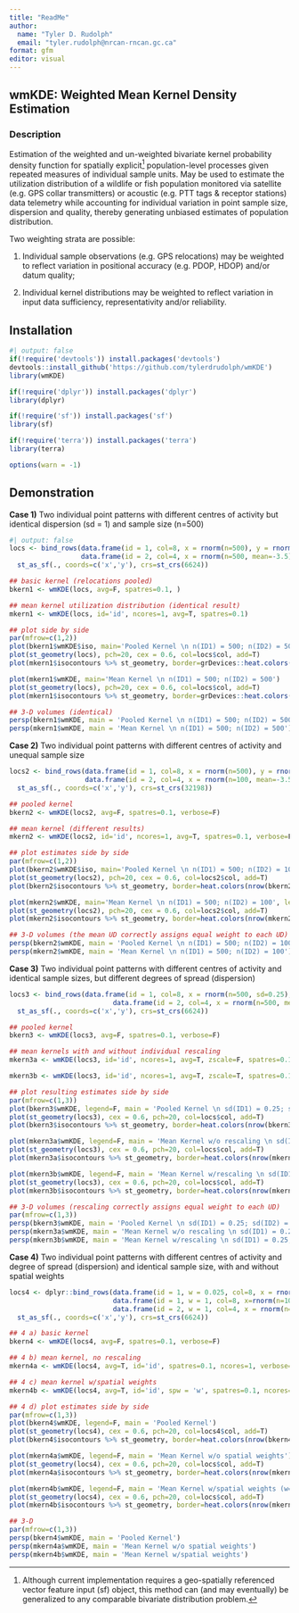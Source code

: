 ```yaml
---
title: "ReadMe"
author: 
  name: "Tyler D. Rudolph"
  email: "tyler.rudolph@nrcan-rncan.gc.ca"
format: gfm
editor: visual
---
```


## **wmKDE: Weighted Mean Kernel Density Estimation**

### Description

Estimation of the weighted and un-weighted bivariate kernel probability density function for spatially explicit[^1] population-level processes given repeated measures of individual sample units. May be used to estimate the utilization distribution of a wildlife or fish population monitored via satellite (e.g. GPS collar transmitters) or acoustic (e.g. PTT tags & receptor stations) data telemetry while accounting for individual variation in point sample size, dispersion and quality, thereby generating unbiased estimates of population distribution.

[^1]: Although current implementation requires a geo-spatially referenced vector feature input (sf) object, this method can (and may eventually) be generalized to any comparable bivariate distribution problem.

Two weighting strata are possible:

1.  Individual sample observations (e.g. GPS relocations) may be weighted to reflect variation in positional accuracy (e.g. PDOP, HDOP) and/or datum quality;

2.  Individual kernel distributions may be weighted to reflect variation in input data sufficiency, representativity and/or reliability.

## Installation

```r
#| output: false
if(!require('devtools')) install.packages('devtools')
devtools::install_github('https://github.com/tylerdrudolph/wmKDE')
library(wmKDE)

if(!require('dplyr')) install.packages('dplyr')
library(dplyr)

if(!require('sf')) install.packages('sf')
library(sf)

if(!require('terra')) install.packages('terra')
library(terra)

options(warn = -1)
```

## Demonstration

**Case 1)** Two individual point patterns with different centres of activity but identical dispersion (sd = 1) and sample size (n=500)

```r
#| output: false
locs <- bind_rows(data.frame(id = 1, col=8, x = rnorm(n=500), y = rnorm(n=500)),
                  data.frame(id = 2, col=4, x = rnorm(n=500, mean=-3.5), y = rnorm(n=500, mean=-3.5))) %>%
  st_as_sf(., coords=c('x','y'), crs=st_crs(6624))

## basic kernel (relocations pooled)
bkern1 <- wmKDE(locs, avg=F, spatres=0.1, )

## mean kernel utilization distribution (identical result)
mkern1 <- wmKDE(locs, id='id', ncores=1, avg=T, spatres=0.1)
```

```r
## plot side by side
par(mfrow=c(1,2))
plot(bkern1$wmKDE$iso, main='Pooled Kernel \n n(ID1) = 500; n(ID2) = 500')
plot(st_geometry(locs), pch=20, cex = 0.6, col=locs$col, add=T)
plot(mkern1$isocontours %>% st_geometry, border=grDevices::heat.colors(nrow(bkern1$isocontours)), add=T)  

plot(mkern1$wmKDE, main='Mean Kernel \n n(ID1) = 500; n(ID2) = 500')
plot(st_geometry(locs), pch=20, cex = 0.6, col=locs$col, add=T)
plot(mkern1$isocontours %>% st_geometry, border=grDevices::heat.colors(nrow(mkern1$isocontours)), add=T)  

## 3-D volumes (identical)
persp(bkern1$wmKDE, main = 'Pooled Kernel \n n(ID1) = 500; n(ID2) = 500')
persp(mkern1$wmKDE, main = 'Mean Kernel \n n(ID1) = 500; n(ID2) = 500')

```

**Case 2)** Two individual point patterns with different centres of activity and unequal sample size

```r
locs2 <- bind_rows(data.frame(id = 1, col=8, x = rnorm(n=500), y = rnorm(n=500)),
                   data.frame(id = 2, col=4, x = rnorm(n=100, mean=-3.5), y = rnorm(n=100, mean=-3.5))) %>%
  st_as_sf(., coords=c('x','y'), crs=st_crs(32198))

## pooled kernel
bkern2 <- wmKDE(locs2, avg=F, spatres=0.1, verbose=F)

## mean kernel (different results)
mkern2 <- wmKDE(locs2, id='id', ncores=1, avg=T, spatres=0.1, verbose=F)

## plot estimates side by side
par(mfrow=c(1,2))
plot(bkern2$wmKDE$iso, main='Pooled Kernel \n n(ID1) = 500; n(ID2) = 100', legend=F)
plot(st_geometry(locs2), pch=20, cex = 0.6, col=locs2$col, add=T)
plot(bkern2$isocontours %>% st_geometry, border=heat.colors(nrow(bkern2$isocontours)), add=T)  

plot(mkern2$wmKDE, main='Mean Kernel \n n(ID1) = 500; n(ID2) = 100', legend=F)
plot(st_geometry(locs2), pch=20, cex = 0.6, col=locs2$col, add=T)
plot(mkern2$isocontours %>% st_geometry, border=heat.colors(nrow(mkern2$isocontours)), add=T)  

## 3-D volumes (the mean UD correctly assigns equal weight to each UD)
persp(bkern2$wmKDE, main = 'Pooled Kernel \n n(ID1) = 500; n(ID2) = 100')
persp(mkern2$wmKDE, main = 'Mean Kernel \n n(ID1) = 500; n(ID2) = 100')
```

**Case 3)** Two individual point patterns with different centres of activity and identical sample sizes, but different degrees of spread (dispersion)

```r
locs3 <- bind_rows(data.frame(id = 1, col=8, x = rnorm(n=500, sd=0.25), y = rnorm(n=500, sd=0.25)),
                          data.frame(id = 2, col=4, x = rnorm(n=500, mean=-3.5), y = rnorm(n=500, mean=-3.5))) %>%
  st_as_sf(., coords=c('x','y'), crs=st_crs(6624))

## pooled kernel
bkern3 <- wmKDE(locs3, avg=F, spatres=0.1, verbose=F)

## mean kernels with and without individual rescaling
mkern3a <- wmKDE(locs3, id='id', ncores=1, avg=T, zscale=F, spatres=0.1, verbose=F)

mkern3b <- wmKDE(locs3, id='id', ncores=1, avg=T, zscale=T, spatres=0.1, verbose=F)

## plot resulting estimates side by side
par(mfrow=c(1,3))
plot(bkern3$wmKDE, legend=F, main = 'Pooled Kernel \n sd(ID1) = 0.25; sd(ID2) = 2')
plot(st_geometry(locs3), cex = 0.6, pch=20, col=locs$col, add=T)
plot(bkern3$isocontours %>% st_geometry, border=heat.colors(nrow(bkern3$isocontours)), add=T)  

plot(mkern3a$wmKDE, legend=F, main = 'Mean Kernel w/o rescaling \n sd(ID1) = 0.25; sd(ID2) = 2')
plot(st_geometry(locs3), cex = 0.6, pch=20, col=locs$col, add=T)
plot(mkern3a$isocontours %>% st_geometry, border=heat.colors(nrow(mkern3a$isocontours)), add=T)  

plot(mkern3b$wmKDE, legend=F, main = 'Mean Kernel w/rescaling \n sd(ID1) = 0.25; sd(ID2) = 2')
plot(st_geometry(locs3), cex = 0.6, pch=20, col=locs$col, add=T)
plot(mkern3b$isocontours %>% st_geometry, border=heat.colors(nrow(mkern3b$isocontours)), add=T)  

## 3-D volumes (rescaling correctly assigns equal weight to each UD)
par(mfrow=c(1,3))
persp(bkern3$wmKDE, main = 'Pooled Kernel \n sd(ID1) = 0.25; sd(ID2) = 2')
persp(mkern3a$wmKDE, main = 'Mean Kernel w/o rescaling \n sd(ID1) = 0.25; sd(ID2) = 2')
persp(mkern3b$wmKDE, main = 'Mean Kernel w/rescaling \n sd(ID1) = 0.25; sd(ID2) = 2')
```

**Case 4)** Two individual point patterns with different centres of activity and degree of spread (dispersion) and identical sample size, with and without spatial weights

```r
locs4 <- dplyr::bind_rows(data.frame(id = 1, w = 0.025, col=8, x = rnorm(n=400, mean=1.75, sd=0.25), y = rnorm(n=400, mean=1.75, sd=0.25)),
                          data.frame(id = 1, w = 1, col=8, x=rnorm(n=100, sd=0.8), y = rnorm(n=100, sd=0.8)),
                          data.frame(id = 2, w = 1, col=4, x = rnorm(n=500, mean=-3.5), y = rnorm(n=500, mean=-3.5))) %>%
  st_as_sf(., coords=c('x','y'), crs=st_crs(6624))

## 4 a) basic kernel
bkern4 <- wmKDE(locs4, avg=F, spatres=0.1, verbose=F)

## 4 b) mean kernel, no rescaling
mkern4a <- wmKDE(locs4, avg=T, id='id', spatres=0.1, ncores=1, verbose=F)

## 4 c) mean kernel w/spatial weights
mkern4b <- wmKDE(locs4, avg=T, id='id', spw = 'w', spatres=0.1, ncores=1, verbose=F)

## 4 d) plot estimates side by side
par(mfrow=c(1,3))
plot(bkern4$wmKDE, legend=F, main = 'Pooled Kernel')
plot(st_geometry(locs4), cex = 0.6, pch=20, col=locs4$col, add=T)
plot(bkern4$isocontours %>% st_geometry, border=heat.colors(nrow(bkern4$isocontours)), add=T)  

plot(mkern4a$wmKDE, legend=F, main = 'Mean Kernel w/o spatial weights')
plot(st_geometry(locs4), cex = 0.6, pch=20, col=locs$col, add=T)
plot(mkern4a$isocontours %>% st_geometry, border=heat.colors(nrow(mkern4a$isocontours)), add=T)  

plot(mkern4b$wmKDE, legend=F, main = 'Mean Kernel w/spatial weights (w=0.025)')
plot(st_geometry(locs4), cex = 0.6, pch=20, col=locs$col, add=T)
plot(mkern4b$isocontours %>% st_geometry, border=heat.colors(nrow(mkern4b$isocontours)), add=T)  

## 3-D
par(mfrow=c(1,3))
persp(bkern4$wmKDE, main = 'Pooled Kernel')
persp(mkern4a$wmKDE, main = 'Mean Kernel w/o spatial weights')
persp(mkern4b$wmKDE, main = 'Mean Kernel w/spatial weights')
```
